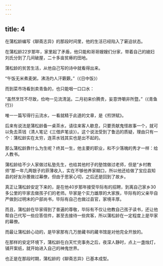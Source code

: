 ```yaml
---
---
---
```

title: 4
---



在蒲松龄编写《聊斋志异》的那段时间里，他的生活已经陷入了窘迫状态。

在蒲松龄22岁那年，家里起了矛盾，他只能和哥哥嫂嫂们分家，带着自己的媳妇刘氏分到了几间破屋，二十多亩贫瘠的田地。

蒲松龄的贫苦生活，从他自己写的诗中就看得出来。

“午饭无米煮麦粥，沸汤灼人汗簌簌。”（《日中饭》）

而到菜市场看到卖青鱼的，也只能咽一口口水：

“虽然烹饪不尽致，俭吻一见流清涎。二月初来价腾贵，妄意馋嚼非所暨。”（《青鱼行》）

唯一一篇写得行云流水，一看就精于此道的文章，是《煎饼赋》。

后来有说法是蒲松龄备一桌茶水，请往来客人歇息，只要贡献鬼怪故事一个，就可以免去茶钱（清人笔记《三借庐笔谈》）。这个说法受到了鲁迅的质疑，理由只有一个：蒲松龄实在太穷，连茶水钱其实也是出不起的。

那么蒲松龄靠什么为生呢？终其一生，他主要的职业，和不少落魄的秀才一样：给人教书。

蒲松龄给不少人家做过私塾先生，也给其他村子的塾馆做过老师，但是“乡村教师”那一年几两银子的菲薄收入，实在不够他养家糊口，所以他还给做了宝应县知县的好友孙蕙做过幕僚，但由于思家心切，之后还是回到了故乡。

真正让蒲松龄安定下来的，是在他40岁那年接受毕际有的招聘，到离自己家乡30多公里的毕家去做孩子们的老师。毕家是个实力雄厚的大家族，毕际有的父亲毕自严做到过明末的户部尚书，毕际有自己也做过县官，家境丰厚。

而且，蒲松龄在毕家得到了普遍的尊敬，毕际有不仅让他教自己孩子读书，还让他帮自己代写一些应答信件，甚至去接待一些宾客，所以蒲松龄在一定程度上是毕家的幕僚。

而最让蒲松龄心动的，是毕家那有几万册藏书的藏书馆是对他完全开放的。

在那样的安定环境下，蒲松龄在白天忙完事务之后，夜深人静时，点上一盏烛灯，铺开案纸，就开始进入自己的神鬼世界。

也正是在那段时期，蒲松龄的《聊斋志异》已基本成型。